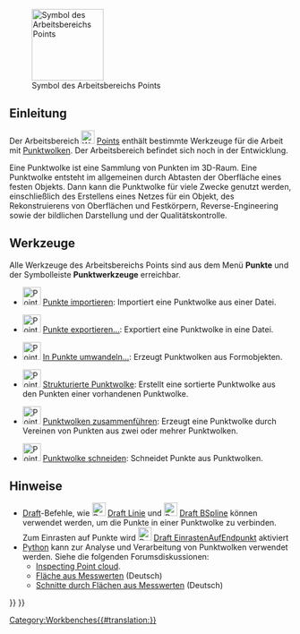 <languages/>

{{Docnav/de
|[[PartDesign_Workbench/de|Arbeitsbereich PartDesign]]
|[[Reverse_Engineering_Workbench/de|Arbeitsbereich Reverse Engineering]]
|IconL=Workbench_PartDesign.svg
|IconR=Workbench_Reverse_Engineering.svg
}}

[[Image:Workbench_Points.svg|thumb|128px|Symbol des Arbeitsbereichs Points]]

{{TOCright}}

<span id="Introduction"></span>
==Einleitung==

Der Arbeitsbereich [[Image:Workbench_Points.svg|24px]] [[Points_Workbench/de|Points]] enthält bestimmte Werkzeuge für die Arbeit mit [https://de.wikipedia.org/wiki/Punktwolke Punktwolken]. Der Arbeitsbereich befindet sich noch in der Entwicklung.

Eine Punktwolke ist eine Sammlung von Punkten im 3D-Raum. Eine Punktwolke entsteht im allgemeinen durch Abtasten der Oberfläche eines festen Objekts. Dann kann die Punktwolke für viele Zwecke genutzt werden, einschließlich des Erstellens eines Netzes für ein Objekt, des Rekonstruierens von Oberflächen und Festkörpern, Reverse-Engineering sowie der bildlichen Darstellung und der Qualitätskontrolle.

<span id="Tools"></span>
== Werkzeuge ==

Alle Werkzeuge des Arbeitsbereichs Points sind aus dem Menü '''Punkte''' und der Symbolleiste '''Punktwerkzeuge''' erreichbar.

* [[Image:Points_Import.svg|32px]] [[Points_Import/de|Punkte importieren]]: Importiert eine Punktwolke aus einer Datei.

* [[Image:Points_Export.svg|32px]] [[Points_Export/de|Punkte exportieren...]]: Exportiert eine Punktwolke in eine Datei.

* [[Image:Points_Convert.svg|32px]] [[Points_Convert/de|In Punkte umwandeln...]]: Erzeugt Punktwolken aus Formobjekten.

* [[Image:Points_Structure.svg|32px]] [[Points_Structure/de|Strukturierte Punktwolke]]: Erstellt eine sortierte Punktwolke aus den Punkten einer vorhandenen Punktwolke.

* [[Image:Points_Merge.svg|32px]] [[Points_Merge/de|Punktwolken zusammenführen]]: Erzeugt eine Punktwolke durch Vereinen von Punkten aus zwei oder mehrer Punktwolken.

* [[Image:Points_PolyCut.svg|32px]] [[Points_PolyCut/de|Punktwolke schneiden]]: Schneidet Punkte aus Punktwolken.

<span id="Notes"></span>
==Hinweise==

* [[Draft_Workbench/de|Draft]]-Befehle, wie [[Image:Draft_Line.svg|24px]] [[Draft Line/de|Draft Linie]] und [[Image:Draft_BSpline.svg|24px]] [[Draft BSpline/de|Draft BSpline]] können verwendet werden, um die Punkte in einer Punktwolke zu verbinden. Zum Einrasten auf Punkte wird  [[Image:Draft_Snap_Endpoint.svg|24px]] [[Draft_Snap_Endpoint/de|Draft EinrastenAufEndpunkt]] aktiviert
* [[Python/de|Python]] kann zur Analyse und Verarbeitung von Punktwolken verwendet werden. Siehe die folgenden Forumsdiskussionen:
** [http://forum.freecadweb.org/viewtopic.php?f=3&t=16098 Inspecting Point cloud].
** [http://forum.freecadweb.org/viewtopic.php?f=13&t=15988 Fläche aus Messwerten] (Deutsch)
** [http://forum.freecadweb.org/viewtopic.php?f=13&t=16103 Schnitte durch Flächen aus Messwerten] (Deutsch)


{{Docnav/de
|[[PartDesign_Workbench/de|Arbeitsbereich PartDesign]]
|[[Reverse_Engineering_Workbench/de|Arbeitsbereich Reverse Engineering]]
|IconL=Workbench_PartDesign.svg
|IconR=Workbench_Reverse_Engineering.svg
}}

{{Points Tools navi{{#translation:}}}}
{{Userdocnavi{{#translation:}}}}
[[Category:Workbenches{{#translation:}}]]